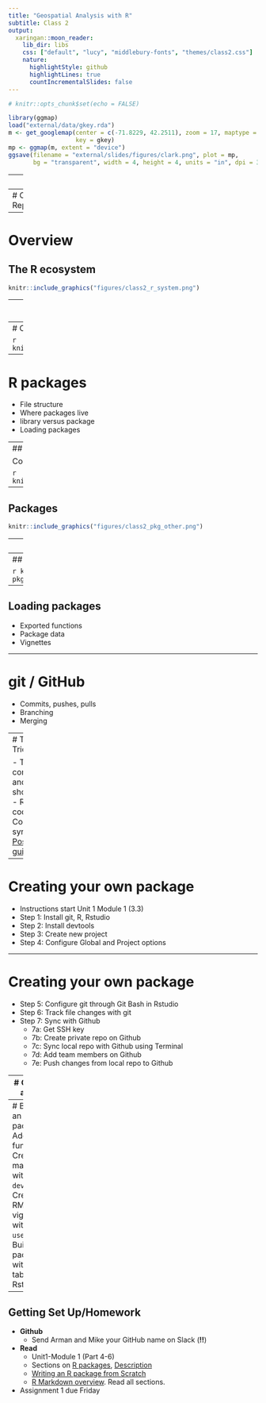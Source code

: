 ```yaml
---
title: "Geospatial Analysis with R"
subtitle: Class 2
output:
  xaringan::moon_reader:
    lib_dir: libs
    css: ["default", "lucy", "middlebury-fonts", "themes/class2.css"]
    nature:
      highlightStyle: github
      highlightLines: true
      countIncrementalSlides: false
---
```


```r
# knitr::opts_chunk$set(echo = FALSE)
```

```r
library(ggmap)
load("external/data/gkey.rda")
m <- get_googlemap(center = c(-71.8229, 42.2511), zoom = 17, maptype = "hybrid",
                   key = gkey)
mp <- ggmap(m, extent = "device")
ggsave(filename = "external/slides/figures/clark.png", plot = mp, 
       bg = "transparent", width = 4, height = 4, units = "in", dpi = 300)
```

---
# Today

- Brief overview of the ecosystem
- `R` packages
- `git` / GitHub
- Tips and tricks for productivity
- Installation progress/trouble-shooting

---
# Overview 
## Reproducibility
```r
knitr::include_graphics("figures/class2_reproducibility.png")
```
---
# Overview
## The R ecosystem
```r
knitr::include_graphics("figures/class2_r_system.png")
```
---
# Overview
## Markdown
```r
knitr::include_graphics("figures/class2_markdown.png")
```

---
# Overview
## `git`/GitHub

```r
knitr::include_graphics("https://kevintshoemaker.github.io/StatsChats/GIT1.png")
```
---
# R packages

- File structure
- Where packages live
- library versus package
- Loading packages

---
## Packages

Common parts of a package.

```r
knitr::include_graphics("figures/class2_pkg_structure.png")
```

---

## Packages

```r
knitr::include_graphics("figures/class2_pkg_other.png")
```

---
## Types of packages

```r
knitr::include_graphics("http://r-pkgs.had.co.nz/diagrams/package-files.png") 
```

---
## Installing packages

```r
knitr::include_graphics("http://r-pkgs.had.co.nz/diagrams/installation.png") 
```
---
## Loading packages

- Exported functions
- Package data
- Vignettes

---

# git / GitHub

- Commits, pushes, pulls
- Branching
- Merging

---
# Tips and Tricks

- Tab completion and shortcuts
- Reusing code
- Code syntax
- [Posting guide](https://www.r-project.org/posting-guide.html)

---

# Creating your own package

- Instructions start Unit 1 Module 1 (3.3)
- Step 1: Install git, R, Rstudio
- Step 2: Install devtools
- Step 3: Create new project
- Step 4: Configure Global and Project options

---

# Creating your own package

- Step 5: Configure git through Git Bash in Rstudio
- Step 6: Track file changes with git
- Step 7: Sync with Github
  - 7a: Get SSH key
  - 7b: Create private repo on Github
  - 7c: Sync local repo with Github using Terminal
  - 7d: Add team members on Github
  - 7e: Push changes from local repo to Github
  
---
# Other git actions

- Cloning remote repo 
- Branching

---
# Building an R package
- Adding function
- Create manual with `devtools`
- Create RMarkdown vignette with `usethis`
- Build package with `Build` tab in Rstudio
---

## Getting Set Up/Homework

- **Github**
  - Send Arman and Mike your GitHub name on Slack (**!!**)
- **Read** 
  - Unit1-Module 1 (Part 4-6)
  - Sections on [R packages](https://r-pkgs.org/structure.html#package), [Description](https://r-pkgs.org/description.html#description)
  - [Writing an R package from Scratch](https://hilaryparker.com/2014/04/29/writing-an-r-package-from-scratch/)
  - [R Markdown overview](https://rmarkdown.rstudio.com/lesson-1.html). Read all sections.
- Assignment 1 due Friday



